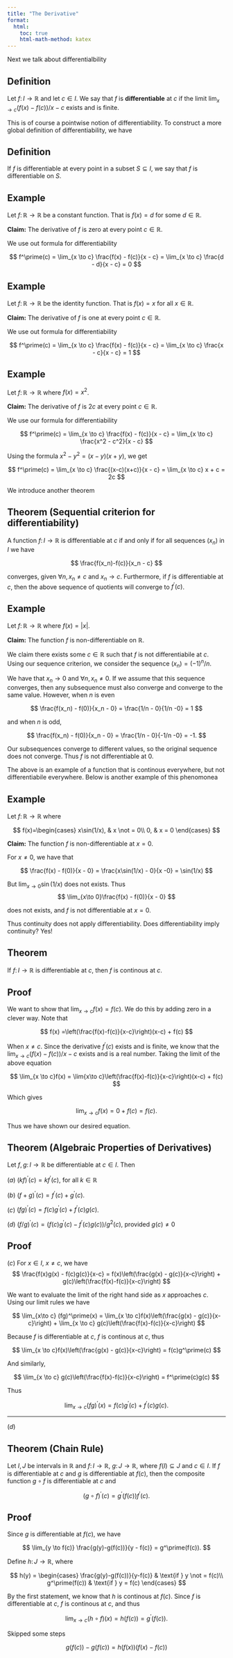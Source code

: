 ```yaml
---
title: "The Derivative"
format:
  html:
    toc: true
    html-math-method: katex
---
```


Next we talk about differentialbility

::: {.callout-note icon="false"}
## Definition

Let $f \colon I \to \mathbb{R}$ and let $c \in I$. We say that $f$ is [**differentiable**]{.definition} at $c$ if the limit $\lim_{x \to c}(f(x)-f(c))/x-c$ exists and is finite.

:::

This is of course a pointwise notion of differentiability. To construct a more global definition of differentiability, we have

::: {.callout-note icon="false"}
## Definition

If $f$ is differentiable at every point in a subset $S \subseteq I$, we say that $f$ is differentiable on $S$.

:::

::: {.callout-warning icon="false"}
## Example

Let $f \colon \mathbb{R} \to \mathbb{R}$ be a constant function. That is $f(x) = d$ for some $d \in \mathbb{R}$.

**Claim:** The derivative of $f$ is zero at every point $c \in \mathbb{R}$.

We use out formula for differentiability

$$
f^\prime(c) = \lim_{x \to c} \frac{f(x) - f(c)}{x - c} = \lim_{x \to c} \frac{d - d}{x - c} = 0
$$

:::

::: {.callout-warning icon="false"}
## Example

Let $f \colon \mathbb{R} \to \mathbb{R}$ be the identity function. That is $f(x) = x$ for all $x \in \mathbb{R}$.

**Claim:** The derivative of $f$ is one at every point $c \in \mathbb{R}$.

We use out formula for differentiability

$$
f^\prime(c) = \lim_{x \to c} \frac{f(x) - f(c)}{x - c} = \lim_{x \to c} \frac{x - c}{x - c} = 1
$$

:::

::: {.callout-warning icon="false"}
## Example

Let $f \colon \mathbb{R} \to \mathbb{R}$ where $f(x) = x^2$.

**Claim:** The derivative of $f$ is $2c$ at every point $c \in \mathbb{R}$.

We use our formula for differentiability

$$
f^\prime(c) = \lim_{x \to c} \frac{f(x) - f(c)}{x - c} = \lim_{x \to c} \frac{x^2 - c^2}{x - c}
$$

Using the formula $x^2 - y^2 = (x-y)(x+y)$, we get

$$
f^\prime(c) = \lim_{x \to c} \frac{(x-c)(x+c)}{x - c} = \lim_{x \to c} x + c = 2c
$$

:::

We introduce another theorem

::: {.callout-note icon="false"}
## Theorem (Sequential criterion for differentiability)

A function $f \colon I \to \mathbb{R}$ is differentiable at $c$ if and only if for all sequences $(x_n)$ in $I$ we have

$$
\frac{f(x_n)-f(c)}{x_n - c}
$$

converges, given $\forall n, x_n \not = c$ and $x_n \to c$. Furthermore, if $f$ is differentiable at $c$, then the above sequence of quotients will converge to $f^\prime(c)$.
:::

::: {.callout-warning icon="false"}
## Example

Let $f \colon \mathbb{R} \to \mathbb{R}$ where $f(x) = |x|$.

**Claim:** The function $f$ is non-differentiable on $\mathbb{R}$.

We claim there exists some $c \in \mathbb{R}$ such that $f$ is not differentiabile at $c$. Using our sequence criterion, we consider the sequence $(x_n) = (-1)^n/n$.

We have that $x_n \to 0$ and $\forall n,x_n \not = 0$. If we assume that this sequence converges, then any subsequence must also converge and converge to the same value. However, when $n$ is even

$$
\frac{f(x_n) - f(0)}{x_n - 0} = \frac{1/n - 0}{1/n -0} = 1
$$

and when $n$ is odd,

$$
\frac{f(x_n) - f(0)}{x_n - 0} = \frac{1/n - 0}{-1/n -0} = -1.
$$

Our subsequences converge to different values, so the original sequence does not converge. Thus $f$ is not differentiable at $0$.
:::

The above is an example of a function that is continous everywhere, but not differentiabile everywhere. Below is another example of this phenomonea

::: {.callout-warning icon="false"}
## Example

Let $f \colon \mathbb{R} \to \mathbb{R}$ where

$$
f(x)=\begin{cases}
			x\sin(1/x), & x \not = 0\\
            0, & x = 0
		 \end{cases}
$$

**Claim:** The function $f$ is non-differentiable at $x = 0$.

For $x \not = 0$, we have that

$$
\frac{f(x) - f(0)}{x - 0} = \frac{x\sin(1/x) - 0}{x -0} = \sin(1/x)
$$

But $\lim_{x\to 0}\sin(1/x)$ does not exists. Thus
$$
\lim_{x\to 0}\frac{f(x) - f(0)}{x - 0}
$$

does not exists, and $f$ is not differentiable at $x = 0$.
:::

Thus continuity does not apply differentiability. Does differentiability imply continuity? Yes!

::: {.callout-note icon="false"}
## Theorem 

If $f \colon I \to \mathbb{R}$ is differentiable at $c$, then $f$ is continous at $c$.

:::

::: {.callout-note icon="false" collapse="true"}
## Proof 

We want to show that $\lim_{x\to c} f(x) = f(c)$. We do this by adding zero in a clever way. Note that

$$
f(x) =\left(\frac{f(x)-f(c)}{x-c}\right)(x-c) + f(c)
$$

When $x \not = c$. Since the derivative $f^\prime(c)$ exists and is finite, we know that the $\lim_{x\to c} (f(x)-f(c))/x-c$ exists and is a real number. Taking the limit of the above equation

$$
\lim_{x \to c}f(x) = \lim{x\to c}\left(\frac{f(x)-f(c)}{x-c}\right)(x-c) + f(c)
$$

Which gives 

$$
\lim_{x \to c}f(x) = 0 + f(c) = f(c).
$$

Thus we have shown our desired equation.

:::

::: {.callout-note icon="false"}
## Theorem (Algebraic Properties of Derivatives)

Let $f,g \colon I \to \mathbb{R}$ be differentiable at $c \in I$. Then

$(a)$ $(kf)^\prime(c) = kf^\prime(c)$, for all $k \in \mathbb{R}$

$(b)$ $(f + g)^\prime(c) = f^\prime(c) + g^\prime(c)$.

$(c)$ $(fg)^\prime(c) = f(c)g^\prime(c) + f^\prime(c)g(c)$.

$(d)$ $(f/g)^\prime(c) = (f(c)g^\prime(c) - f^\prime(c)g(c))/g^2(c)$, provided $g(c) \not = 0$

:::

::: {.callout-note icon="false" collapse="true"}
## Proof 

$(c)$ For $x \in I$, $x \not = c$, we have
$$
\frac{f(x)g(x) - f(c)g(c)}{x-c} = f(x)\left(\frac{g(x) - g(c)}{x-c}\right) + g(c)\left(\frac{f(x)-f(c)}{x-c}\right)
$$

We want to evaluate the limit of the right hand side as $x$ approaches $c$. Using our limit rules we have

$$
\lim_{x\to c} (fg)^\prime(x) = \lim_{x \to c}f(x)\left(\frac{g(x) - g(c)}{x-c}\right) + \lim_{x \to c} g(c)\left(\frac{f(x)-f(c)}{x-c}\right)
$$

Because $f$ is differentiable at $c$, $f$ is continous at $c$, thus

$$
\lim_{x \to c}f(x)\left(\frac{g(x) - g(c)}{x-c}\right) = f(c)g^\prime(c)
$$

And similarly, 


$$
\lim_{x \to c} g(c)\left(\frac{f(x)-f(c)}{x-c}\right) = f^\prime(c)g(c)
$$

Thus

$$
\lim_{x\to c} (fg)^\prime(x) = f(c)g^\prime(c) + f^\prime(c)g(c).
$$

---------

$(d)$ 

:::

::: {.callout-note icon="false"}
## Theorem (Chain Rule)

Let $I,J$ be intervals in $\mathbb{R}$ and $f \colon I \to \mathbb{R}$, $g \colon J \to \mathbb{R}$, where $f(I)\subseteq J$ and $c \in I$. If $f$ is differentiable at $c$ and $g$ is differentiable at $f(c)$, then the composite function $g \circ f$ is differentiable at $c$ and

$$
(g \circ f)^\prime(c) = g^\prime(f(c))f^\prime(c).
$$

:::

::: {.callout-note icon="false" collapse="true"}
## Proof

Since $g$ is differentiable at $f(c)$, we have

$$
\lim_{y \to f(c)} \frac{g(y)-g(f(c))}{y - f(c)} = g^\prime(f(c)).
$$

Define $h \colon J \to \mathbb{R}$, where

$$
h(y) = \begin{cases}
\frac{g(y)-g(f(c))}{y-f(c)} & \text{if } y \not =  f(c)\\
g^\prime(f(c)) & \text{if } y = f(c)
\end{cases}
$$

By the first statement, we know that $h$ is continous at $f(c)$. Since $f$ is differentiable at $c$, $f$ is continous at $c$, and thus

$$
\lim_{x\to c} (h \circ f)(x) = h(f(c)) = g^\prime(f(c)).
$$

Skipped some steps

$$
g(f(c)) - g(f(c)) = h(f(x))(f(x)-f(c))
$$

:::